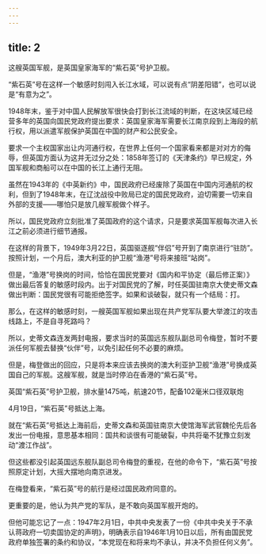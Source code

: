 ```yaml
---
---
---
```

title: 2
---



这艘英国军舰，是英国皇家海军的“紫石英”号护卫舰。

“紫石英”号在这样一个敏感时刻闯入长江水域，可以说有点“阴差阳错”，也可以说是“有意为之”。

1948年末，鉴于对中国人民解放军很快会打到长江流域的判断，在这块区域已经营多年的英国向国民党政府提出要求：英国皇家海军需要长江南京段到上海段的航行权，用以派遣军舰保护英国在中国的财产和公民安全。

要求一个主权国家出让内河通行权，在世界上任何一个国家看来都是对对方的侮辱，但英国方面认为这并无过分之处：1858年签订的《天津条约》早已规定，外国军舰和商船可以在中国的长江上通行无阻。

虽然在1943年的《中英新约》中，国民政府已经废除了英国在中国内河通航的权利，但到了1948年末，在辽沈战役中败局已定的国民党政府，迫切需要一切来自外部的支援——哪怕只是放几艘军舰做个样子。

所以，国民党政府立刻批准了英国政府的这个请求，只是要求英国军舰每次进入长江之前必须进行细节通报。

在这样的背景下，1949年3月22日，英国驱逐舰“伴侣”号开到了南京进行“驻防”。按照计划，一个月后，澳大利亚的护卫舰“渔港”号将来接班“站岗”。

但是，“渔港”号换岗的时间，恰恰在国民党要对《国内和平协定（最后修正案）》做出最后答复的敏感时段内。出于对国民党的了解，时任英国驻南京大使史蒂文森做出判断：国民党很有可能拒绝签字。如果和谈破裂，就只有一个结局：打。

那么，在这样的敏感时刻，一艘英国军舰如果出现在共产党军队要大举渡江的攻击线路上，不是自寻死路吗？

所以，史蒂文森连发两封电报，要求当时的英国远东舰队副总司令梅登，暂时不要派任何军舰去替换“伙伴”号，以免引起任何不必要的麻烦。

但是，梅登做出的回应，只是将本来应该去换岗的澳大利亚护卫舰“渔港”号换成英国自己的军舰。这艘军舰，就是当时停泊在香港的“紫石英”号。

英国“紫石英”号护卫舰，排水量1475吨，航速20节，配备102毫米口径双联炮



4月19日，“紫石英”号抵达上海。

就在“紫石英”号抵达上海前后，史蒂文森和英国驻南京大使馆海军武官魏伦先后各发出一份电报，意思基本相同：国共和谈很有可能破裂，中共将毫不犹豫立刻发动“渡江作战”。

但这些都没引起英国远东舰队副总司令梅登的重视，在他的命令下，“紫石英”号按照原定计划，大摇大摆地向南京进发。

在梅登看来，“紫石英”号的航行是经过国民政府同意的。

更重要的是，他认为共产党的军队，是不敢向英国军舰开炮的。

但他可能忘记了一点：1947年2月1日，中共中央发表了一份《中共中央关于不承认蒋政府一切卖国协定的声明》，明确表示自1946年1月10日以后，所有由国民党政府单独签署的条约和协议，“本党现在和将来均不承认，并决不负担任何义务”。